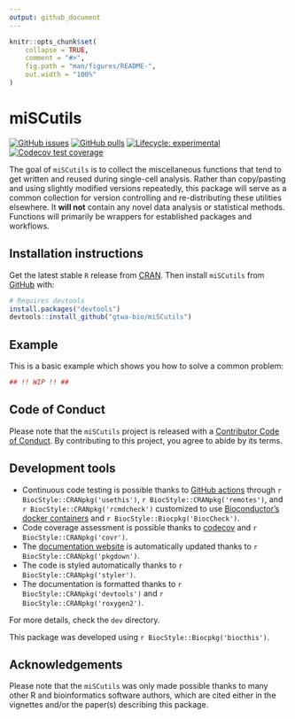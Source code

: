 ```yaml
---
output: github_document
---
```


<!-- README.md is generated from README.Rmd. Please edit that file -->

```r
knitr::opts_chunk$set(
    collapse = TRUE,
    comment = "#>",
    fig.path = "man/figures/README-",
    out.width = "100%"
)
```

# miSCutils

<!-- badges: start -->
[![GitHub issues](https://img.shields.io/github/issues/gtwa-bio/miSCutils)](https://github.com/gtwa-bio/miSCutils/issues)
[![GitHub pulls](https://img.shields.io/github/issues-pr/gtwa-bio/miSCutils)](https://github.com/gtwa-bio/miSCutils/pulls)
[![Lifecycle: experimental](https://img.shields.io/badge/lifecycle-experimental-orange.svg)](https://lifecycle.r-lib.org/articles/stages.html#experimental)
[![Codecov test coverage](https://codecov.io/gh/gtwa-bio/miSCutils/graph/badge.svg)](https://app.codecov.io/gh/gtwa-bio/miSCutils)
<!-- badges: end -->

The goal of `miSCutils` is to collect the miscellaneous functions that tend to get written and reused during single-cell analysis. Rather than copy/pasting and using slightly modified versions repeatedly, this package will serve as a common collection for version controlling and re-distributing these utilities elsewhere. It **will not** contain any novel data analysis or statistical methods. Functions will primarily be wrappers for established packages and workflows.

## Installation instructions

Get the latest stable `R` release from [CRAN](http://cran.r-project.org/). Then install `miSCutils` from [GitHub](https://github.com/gtwa-bio/PMIDlotteRy) with:

```r
# Requires devtools
install.packages("devtools")
devtools::install_github("gtwa-bio/miSCutils")
```


## Example

This is a basic example which shows you how to solve a common problem:

```r
## !! WIP !! ##
```


## Code of Conduct

Please note that the `miSCutils` project is released with a [Contributor Code of Conduct](http://bioconductor.org/about/code-of-conduct/). By contributing to this project, you agree to abide by its terms.

## Development tools

* Continuous code testing is possible thanks to [GitHub actions](https://www.tidyverse.org/blog/2020/04/usethis-1-6-0/)  through `r BiocStyle::CRANpkg('usethis')`, `r BiocStyle::CRANpkg('remotes')`, and `r BiocStyle::CRANpkg('rcmdcheck')` customized to use [Bioconductor's docker containers](https://www.bioconductor.org/help/docker/) and `r BiocStyle::Biocpkg('BiocCheck')`.
* Code coverage assessment is possible thanks to [codecov](https://codecov.io/gh) and `r BiocStyle::CRANpkg('covr')`.
* The [documentation website](http://gtwa-bio.github.io/miSCutils) is automatically updated thanks to `r BiocStyle::CRANpkg('pkgdown')`.
* The code is styled automatically thanks to `r BiocStyle::CRANpkg('styler')`.
* The documentation is formatted thanks to `r BiocStyle::CRANpkg('devtools')` and `r BiocStyle::CRANpkg('roxygen2')`.

For more details, check the `dev` directory.

This package was developed using `r BiocStyle::Biocpkg('biocthis')`.

## Acknowledgements

Please note that the `miSCutils` was only made possible thanks to many other R and bioinformatics software authors, which are cited either in the vignettes and/or the paper(s) describing this package.

